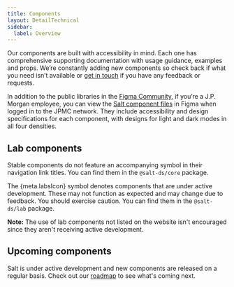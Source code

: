```yaml
---
title: Components
layout: DetailTechnical
sidebar:
  label: Overview
---
```


Our components are built with accessibility in mind. Each one has comprehensive
supporting documentation with usage guidance, examples and props.
We’re constantly adding new components so check back if what you need isn’t
available or [get in touch](../support-and-contributions/index) if you have any feedback or requests.

In addition to the public libraries in the [Figma Community](https://www.figma.com/@jpmorgan_salt),
if you’re a J.P. Morgan employee, you can view the [Salt component files](https://www.figma.com/files/project/72279506)
in Figma when logged in to the JPMC network.
They include accessibility and design specifications for each component,
with designs for light and dark modes in all four densities.

## Lab components

Stable components do not feature an accompanying symbol in their navigation link titles. You can find them in the `@salt-ds/core` package.

The {meta.labsIcon} symbol denotes components that are under active development. These may not function as expected and may change due to feedback. You should exercise caution. You can find them in the `@salt-ds/lab` package.

**Note:** The use of lab components not listed on the website isn't encouraged since they aren't receiving active development.

## Upcoming components

Salt is under active development and new components are released on a regular basis.
Check out our [roadmap](/salt/about/roadmap) to see what's coming next.
